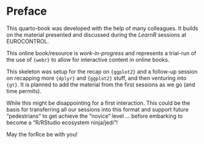 # Preface {.unnumbered}

This quarto-book was developed with the help of many colleagues.
It builds on the material presented and discussed during the *LearnR* sessions at EUROCONTROL.

This online book/resource is *work-in-progress* and represents a trial-run of the use of `{webr}` to allow for interactive content in online books.

This skeleton was setup for the recap on `{ggplot2}` and a follow-up session on recapping more `{dplyr}` and `{ggplot2}` stuff, and then venturing into `{gt}`.
It is planned to add the material from the first sessions as we go (and time permits).

While this might be disappointing for a first interaction.
This could be the basis for transferring all our sessions into this format and support future "pedestrians" to get achieve the "novice" level ...
before embarking to become a "R/RStudio ecosystem ninja/jedi"!

May the forRce be with you!

